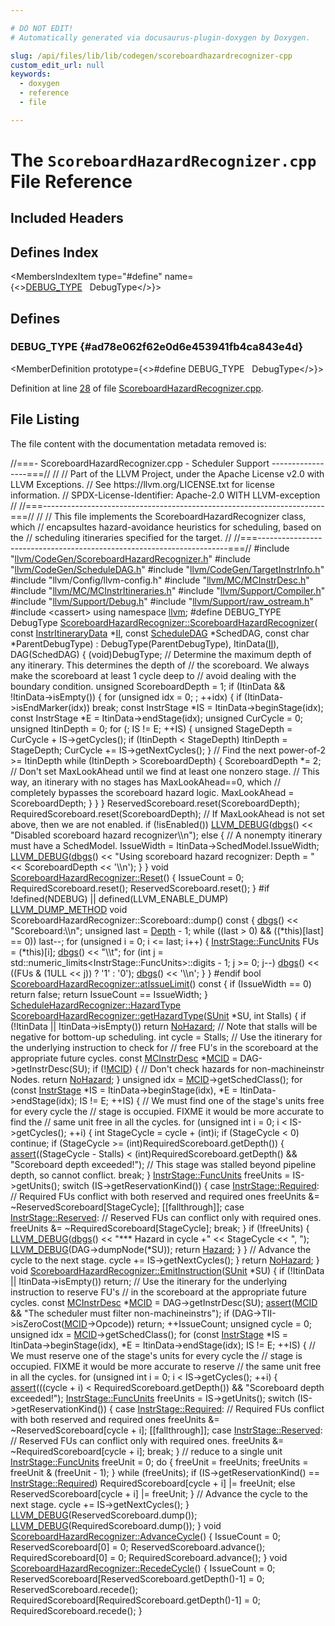 ```yaml
---

# DO NOT EDIT!
# Automatically generated via docusaurus-plugin-doxygen by Doxygen.

slug: /api/files/lib/lib/codegen/scoreboardhazardrecognizer-cpp
custom_edit_url: null
keywords:
  - doxygen
  - reference
  - file

---
```





# The `ScoreboardHazardRecognizer.cpp` File Reference

<DoxygenPage pluginConfig={pluginConfig}>



## Included Headers

<IncludesList>
<IncludesListItem
  filePath="llvm/CodeGen/ScoreboardHazardRecognizer.h"
  permalink="/docs/api/files/include/include/llvm/include/llvm/codegen/scoreboardhazardrecognizer-h"
  isLocal="true" />
<IncludesListItem
  filePath="llvm/CodeGen/ScheduleDAG.h"
  permalink="/docs/api/files/include/include/llvm/include/llvm/codegen/scheduledag-h"
  isLocal="true" />
<IncludesListItem
  filePath="llvm/CodeGen/TargetInstrInfo.h"
  permalink="/docs/api/files/include/include/llvm/include/llvm/codegen/targetinstrinfo-h"
  isLocal="true" />
<IncludesListItem
  filePath="llvm/Config/llvm-config.h"
  permalink=""
  isLocal="true" />
<IncludesListItem
  filePath="llvm/MC/MCInstrDesc.h"
  permalink="/docs/api/files/include/include/llvm/include/llvm/mc/mcinstrdesc-h"
  isLocal="true" />
<IncludesListItem
  filePath="llvm/MC/MCInstrItineraries.h"
  permalink="/docs/api/files/include/include/llvm/include/llvm/mc/mcinstritineraries-h"
  isLocal="true" />
<IncludesListItem
  filePath="llvm/Support/Compiler.h"
  permalink="/docs/api/files/include/include/llvm/include/llvm/support/compiler-h"
  isLocal="true" />
<IncludesListItem
  filePath="llvm/Support/Debug.h"
  permalink="/docs/api/files/include/include/llvm/include/llvm/support/debug-h"
  isLocal="true" />
<IncludesListItem
  filePath="llvm/Support/raw_ostream.h"
  permalink="/docs/api/files/include/include/llvm/include/llvm/support/raw-ostream-h"
  isLocal="true" />
<IncludesListItem
  filePath="cassert"
  permalink=""
  isLocal="false" />
</IncludesList>

## Defines Index

<MembersIndex>

<MembersIndexItem
  type="#define"
  name={<><a href="#ad78e062f62e0d6e453941fb4ca843e4d">DEBUG&#95;TYPE</a>&nbsp;&nbsp;&nbsp;DebugType</>}>
</MembersIndexItem>

</MembersIndex>


<SectionDefinition>

## Defines

### DEBUG&#95;TYPE {#ad78e062f62e0d6e453941fb4ca843e4d}

<MemberDefinition
  prototype={<>#define DEBUG&#95;TYPE&nbsp;&nbsp;&nbsp;DebugType</>}>

Definition at line <a href="#l00028">28</a> of file <a href="/docs/api/files/lib/lib/codegen/scoreboardhazardrecognizer-cpp">ScoreboardHazardRecognizer.cpp</a>.
</MemberDefinition>

</SectionDefinition>

## File Listing

The file content with the documentation metadata removed is:

<ProgramListing>

<Link id="l00001" /><CodeLine lineNumber="1"><span class="doxyHighlightComment">//===- ScoreboardHazardRecognizer.cpp - Scheduler Support -----------------===//</span></CodeLine>
<Link id="l00002" /><CodeLine lineNumber="2"><span class="doxyHighlightComment">//</span></CodeLine>
<Link id="l00003" /><CodeLine lineNumber="3"><span class="doxyHighlightComment">// Part of the LLVM Project, under the Apache License v2.0 with LLVM Exceptions.</span></CodeLine>
<Link id="l00004" /><CodeLine lineNumber="4"><span class="doxyHighlightComment">// See https://llvm.org/LICENSE.txt for license information.</span></CodeLine>
<Link id="l00005" /><CodeLine lineNumber="5"><span class="doxyHighlightComment">// SPDX-License-Identifier: Apache-2.0 WITH LLVM-exception</span></CodeLine>
<Link id="l00006" /><CodeLine lineNumber="6"><span class="doxyHighlightComment">//</span></CodeLine>
<Link id="l00007" /><CodeLine lineNumber="7"><span class="doxyHighlightComment">//===----------------------------------------------------------------------===//</span></CodeLine>
<Link id="l00008" /><CodeLine lineNumber="8"><span class="doxyHighlightComment">//</span></CodeLine>
<Link id="l00009" /><CodeLine lineNumber="9"><span class="doxyHighlightComment">// This file implements the ScoreboardHazardRecognizer class, which</span></CodeLine>
<Link id="l00010" /><CodeLine lineNumber="10"><span class="doxyHighlightComment">// encapsultes hazard-avoidance heuristics for scheduling, based on the</span></CodeLine>
<Link id="l00011" /><CodeLine lineNumber="11"><span class="doxyHighlightComment">// scheduling itineraries specified for the target.</span></CodeLine>
<Link id="l00012" /><CodeLine lineNumber="12"><span class="doxyHighlightComment">//</span></CodeLine>
<Link id="l00013" /><CodeLine lineNumber="13"><span class="doxyHighlightComment">//===----------------------------------------------------------------------===//</span></CodeLine>
<Link id="l00014" /><CodeLine lineNumber="14"></CodeLine>
<Link id="l00015" /><CodeLine lineNumber="15"><span class="doxyHighlightPreprocessor">#include &quot;<a href="/docs/api/files/include/include/llvm/include/llvm/codegen/scoreboardhazardrecognizer-h">llvm/CodeGen/ScoreboardHazardRecognizer.h</a>&quot;</span></CodeLine>
<Link id="l00016" /><CodeLine lineNumber="16"><span class="doxyHighlightPreprocessor">#include &quot;<a href="/docs/api/files/include/include/llvm/include/llvm/codegen/scheduledag-h">llvm/CodeGen/ScheduleDAG.h</a>&quot;</span></CodeLine>
<Link id="l00017" /><CodeLine lineNumber="17"><span class="doxyHighlightPreprocessor">#include &quot;<a href="/docs/api/files/include/include/llvm/include/llvm/codegen/targetinstrinfo-h">llvm/CodeGen/TargetInstrInfo.h</a>&quot;</span></CodeLine>
<Link id="l00018" /><CodeLine lineNumber="18"><span class="doxyHighlightPreprocessor">#include &quot;llvm/Config/llvm-config.h&quot;</span></CodeLine>
<Link id="l00019" /><CodeLine lineNumber="19"><span class="doxyHighlightPreprocessor">#include &quot;<a href="/docs/api/files/include/include/llvm/include/llvm/mc/mcinstrdesc-h">llvm/MC/MCInstrDesc.h</a>&quot;</span></CodeLine>
<Link id="l00020" /><CodeLine lineNumber="20"><span class="doxyHighlightPreprocessor">#include &quot;<a href="/docs/api/files/include/include/llvm/include/llvm/mc/mcinstritineraries-h">llvm/MC/MCInstrItineraries.h</a>&quot;</span></CodeLine>
<Link id="l00021" /><CodeLine lineNumber="21"><span class="doxyHighlightPreprocessor">#include &quot;<a href="/docs/api/files/include/include/llvm/include/llvm/support/compiler-h">llvm/Support/Compiler.h</a>&quot;</span></CodeLine>
<Link id="l00022" /><CodeLine lineNumber="22"><span class="doxyHighlightPreprocessor">#include &quot;<a href="/docs/api/files/include/include/llvm/include/llvm/support/debug-h">llvm/Support/Debug.h</a>&quot;</span></CodeLine>
<Link id="l00023" /><CodeLine lineNumber="23"><span class="doxyHighlightPreprocessor">#include &quot;<a href="/docs/api/files/include/include/llvm/include/llvm/support/raw-ostream-h">llvm/Support/raw&#95;ostream.h</a>&quot;</span></CodeLine>
<Link id="l00024" /><CodeLine lineNumber="24"><span class="doxyHighlightPreprocessor">#include &lt;cassert&gt;</span></CodeLine>
<Link id="l00025" /><CodeLine lineNumber="25"></CodeLine>
<Link id="l00026" /><CodeLine lineNumber="26"><span class="doxyHighlightKeyword">using namespace </span><span class="doxyHighlight"><a href="/docs/api/namespaces/llvm">llvm</a>;</span></CodeLine>
<Link id="l00027" /><CodeLine lineNumber="27"></CodeLine>
<Link id="l00028" /><CodeLine lineNumber="28" lineLink="#ad78e062f62e0d6e453941fb4ca843e4d"><span class="doxyHighlightPreprocessor">#define DEBUG&#95;TYPE DebugType</span></CodeLine>
<Link id="l00029" /><CodeLine lineNumber="29"></CodeLine>
<Link id="l00030" /><CodeLine lineNumber="30" lineLink="/docs/api/classes/llvm/scoreboardhazardrecognizer/#aaed3ade868f57d3ccbdc61cb33b88c8a"><span class="doxyHighlight"><a href="/docs/api/classes/llvm/scoreboardhazardrecognizer/#aaed3ade868f57d3ccbdc61cb33b88c8a">ScoreboardHazardRecognizer::ScoreboardHazardRecognizer</a>(</span></CodeLine>
<Link id="l00031" /><CodeLine lineNumber="31"><span class="doxyHighlight">    </span><span class="doxyHighlightKeyword">const</span><span class="doxyHighlight"> <a href="/docs/api/classes/llvm/instritinerarydata">InstrItineraryData</a> &#42;<a href="/docs/api/files/lib/lib/target/lib/target/nvptx/nvvmintrrange-cpp/#ac5804672fc0850438d63caec770647f8">II</a>, </span><span class="doxyHighlightKeyword">const</span><span class="doxyHighlight"> <a href="/docs/api/classes/llvm/scheduledag">ScheduleDAG</a> &#42;SchedDAG,</span></CodeLine>
<Link id="l00032" /><CodeLine lineNumber="32"><span class="doxyHighlight">    </span><span class="doxyHighlightKeyword">const</span><span class="doxyHighlight"> </span><span class="doxyHighlightKeywordType">char</span><span class="doxyHighlight"> &#42;ParentDebugType)</span></CodeLine>
<Link id="l00033" /><CodeLine lineNumber="33"><span class="doxyHighlight">    : DebugType(ParentDebugType), ItinData(<a href="/docs/api/files/lib/lib/target/lib/target/nvptx/nvvmintrrange-cpp/#ac5804672fc0850438d63caec770647f8">II</a>), DAG(SchedDAG) &#123;</span></CodeLine>
<Link id="l00034" /><CodeLine lineNumber="34"><span class="doxyHighlight">  (void)DebugType;</span></CodeLine>
<Link id="l00035" /><CodeLine lineNumber="35"><span class="doxyHighlight">  </span><span class="doxyHighlightComment">// Determine the maximum depth of any itinerary. This determines the depth of</span></CodeLine>
<Link id="l00036" /><CodeLine lineNumber="36"><span class="doxyHighlight">  </span><span class="doxyHighlightComment">// the scoreboard. We always make the scoreboard at least 1 cycle deep to</span></CodeLine>
<Link id="l00037" /><CodeLine lineNumber="37"><span class="doxyHighlight">  </span><span class="doxyHighlightComment">// avoid dealing with the boundary condition.</span></CodeLine>
<Link id="l00038" /><CodeLine lineNumber="38"><span class="doxyHighlight">  </span><span class="doxyHighlightKeywordType">unsigned</span><span class="doxyHighlight"> ScoreboardDepth = 1;</span></CodeLine>
<Link id="l00039" /><CodeLine lineNumber="39"><span class="doxyHighlight">  </span><span class="doxyHighlightKeywordFlow">if</span><span class="doxyHighlight"> (ItinData &amp;&amp; !ItinData-&gt;isEmpty()) &#123;</span></CodeLine>
<Link id="l00040" /><CodeLine lineNumber="40"><span class="doxyHighlight">    for (unsigned idx = 0; ; ++idx) &#123;</span></CodeLine>
<Link id="l00041" /><CodeLine lineNumber="41"><span class="doxyHighlight">      if (ItinData-&gt;isEndMarker(idx))</span></CodeLine>
<Link id="l00042" /><CodeLine lineNumber="42"><span class="doxyHighlight">        break;</span></CodeLine>
<Link id="l00043" /><CodeLine lineNumber="43"></CodeLine>
<Link id="l00044" /><CodeLine lineNumber="44"><span class="doxyHighlight">      const InstrStage &#42;IS = ItinData-&gt;beginStage(idx);</span></CodeLine>
<Link id="l00045" /><CodeLine lineNumber="45"><span class="doxyHighlight">      const InstrStage &#42;E = ItinData-&gt;endStage(idx);</span></CodeLine>
<Link id="l00046" /><CodeLine lineNumber="46"><span class="doxyHighlight">      unsigned CurCycle = 0;</span></CodeLine>
<Link id="l00047" /><CodeLine lineNumber="47"><span class="doxyHighlight">      unsigned ItinDepth = 0;</span></CodeLine>
<Link id="l00048" /><CodeLine lineNumber="48"><span class="doxyHighlight">      for (; IS != E; ++IS) &#123;</span></CodeLine>
<Link id="l00049" /><CodeLine lineNumber="49"><span class="doxyHighlight">        unsigned StageDepth = CurCycle + IS-&gt;getCycles();</span></CodeLine>
<Link id="l00050" /><CodeLine lineNumber="50"><span class="doxyHighlight">        if (ItinDepth &lt; StageDepth) ItinDepth = StageDepth;</span></CodeLine>
<Link id="l00051" /><CodeLine lineNumber="51"><span class="doxyHighlight">        CurCycle += IS-&gt;getNextCycles();</span></CodeLine>
<Link id="l00052" /><CodeLine lineNumber="52"><span class="doxyHighlight">      &#125;</span></CodeLine>
<Link id="l00053" /><CodeLine lineNumber="53"></CodeLine>
<Link id="l00054" /><CodeLine lineNumber="54"><span class="doxyHighlight">      </span><span class="doxyHighlightComment">// Find the next power-of-2 &gt;= ItinDepth</span></CodeLine>
<Link id="l00055" /><CodeLine lineNumber="55"><span class="doxyHighlight">      while (ItinDepth &gt; ScoreboardDepth) &#123;</span></CodeLine>
<Link id="l00056" /><CodeLine lineNumber="56"><span class="doxyHighlight">        ScoreboardDepth &#42;= 2;</span></CodeLine>
<Link id="l00057" /><CodeLine lineNumber="57"><span class="doxyHighlight">        </span><span class="doxyHighlightComment">// Don&#39;t set MaxLookAhead until we find at least one nonzero stage.</span></CodeLine>
<Link id="l00058" /><CodeLine lineNumber="58"><span class="doxyHighlight">        </span><span class="doxyHighlightComment">// This way, an itinerary with no stages has MaxLookAhead==0, which</span></CodeLine>
<Link id="l00059" /><CodeLine lineNumber="59"><span class="doxyHighlight">        </span><span class="doxyHighlightComment">// completely bypasses the scoreboard hazard logic.</span></CodeLine>
<Link id="l00060" /><CodeLine lineNumber="60"><span class="doxyHighlight">        MaxLookAhead = ScoreboardDepth;</span></CodeLine>
<Link id="l00061" /><CodeLine lineNumber="61"><span class="doxyHighlight">      &#125;</span></CodeLine>
<Link id="l00062" /><CodeLine lineNumber="62"><span class="doxyHighlight">    &#125;</span></CodeLine>
<Link id="l00063" /><CodeLine lineNumber="63"><span class="doxyHighlight">  &#125;</span></CodeLine>
<Link id="l00064" /><CodeLine lineNumber="64"></CodeLine>
<Link id="l00065" /><CodeLine lineNumber="65"><span class="doxyHighlight">  ReservedScoreboard.reset(ScoreboardDepth);</span></CodeLine>
<Link id="l00066" /><CodeLine lineNumber="66"><span class="doxyHighlight">  RequiredScoreboard.reset(ScoreboardDepth);</span></CodeLine>
<Link id="l00067" /><CodeLine lineNumber="67"></CodeLine>
<Link id="l00068" /><CodeLine lineNumber="68"><span class="doxyHighlight">  </span><span class="doxyHighlightComment">// If MaxLookAhead is not set above, then we are not enabled.</span></CodeLine>
<Link id="l00069" /><CodeLine lineNumber="69"><span class="doxyHighlight">  </span><span class="doxyHighlightKeywordFlow">if</span><span class="doxyHighlight"> (!isEnabled())</span></CodeLine>
<Link id="l00070" /><CodeLine lineNumber="70"><span class="doxyHighlight">    <a href="/docs/api/files/include/include/llvm/include/llvm/support/debug-h/#a196897517069dda1bdb549e24468f7d7">LLVM&#95;DEBUG</a>(<a href="/docs/api/namespaces/llvm/#a7c46c742c31be54870e2038048e6b391">dbgs</a>() &lt;&lt; </span><span class="doxyHighlightStringLiteral">&quot;Disabled scoreboard hazard recognizer\\n&quot;</span><span class="doxyHighlight">);</span></CodeLine>
<Link id="l00071" /><CodeLine lineNumber="71"><span class="doxyHighlight">  </span><span class="doxyHighlightKeywordFlow">else</span><span class="doxyHighlight"> &#123;</span></CodeLine>
<Link id="l00072" /><CodeLine lineNumber="72"><span class="doxyHighlight">    </span><span class="doxyHighlightComment">// A nonempty itinerary must have a SchedModel.</span></CodeLine>
<Link id="l00073" /><CodeLine lineNumber="73"><span class="doxyHighlight">    IssueWidth = ItinData-&gt;SchedModel.IssueWidth;</span></CodeLine>
<Link id="l00074" /><CodeLine lineNumber="74"><span class="doxyHighlight">    <a href="/docs/api/files/include/include/llvm/include/llvm/support/debug-h/#a196897517069dda1bdb549e24468f7d7">LLVM&#95;DEBUG</a>(<a href="/docs/api/namespaces/llvm/#a7c46c742c31be54870e2038048e6b391">dbgs</a>() &lt;&lt; </span><span class="doxyHighlightStringLiteral">&quot;Using scoreboard hazard recognizer: Depth = &quot;</span></CodeLine>
<Link id="l00075" /><CodeLine lineNumber="75"><span class="doxyHighlight">                      &lt;&lt; ScoreboardDepth &lt;&lt; </span><span class="doxyHighlightCharLiteral">&#39;\\n&#39;</span><span class="doxyHighlight">);</span></CodeLine>
<Link id="l00076" /><CodeLine lineNumber="76"><span class="doxyHighlight">  &#125;</span></CodeLine>
<Link id="l00077" /><CodeLine lineNumber="77"><span class="doxyHighlight">&#125;</span></CodeLine>
<Link id="l00078" /><CodeLine lineNumber="78"></CodeLine>
<Link id="l00079" /><CodeLine lineNumber="79" lineLink="/docs/api/classes/llvm/scoreboardhazardrecognizer/#a059770a7aafc9643d09c5d9e836b1137"><span class="doxyHighlightKeywordType">void</span><span class="doxyHighlight"> <a href="/docs/api/classes/llvm/scoreboardhazardrecognizer/#a059770a7aafc9643d09c5d9e836b1137">ScoreboardHazardRecognizer::Reset</a>() &#123;</span></CodeLine>
<Link id="l00080" /><CodeLine lineNumber="80"><span class="doxyHighlight">  IssueCount = 0;</span></CodeLine>
<Link id="l00081" /><CodeLine lineNumber="81"><span class="doxyHighlight">  RequiredScoreboard.reset();</span></CodeLine>
<Link id="l00082" /><CodeLine lineNumber="82"><span class="doxyHighlight">  ReservedScoreboard.reset();</span></CodeLine>
<Link id="l00083" /><CodeLine lineNumber="83"><span class="doxyHighlight">&#125;</span></CodeLine>
<Link id="l00084" /><CodeLine lineNumber="84"></CodeLine>
<Link id="l00085" /><CodeLine lineNumber="85"><span class="doxyHighlightPreprocessor">#if !defined(NDEBUG) || defined(LLVM&#95;ENABLE&#95;DUMP)</span></CodeLine>
<Link id="l00086" /><CodeLine lineNumber="86"><span class="doxyHighlight"><a href="/docs/api/files/include/include/llvm/include/llvm/support/compiler-h/#aa863693eef567397d9c292da5bf22d34">LLVM&#95;DUMP&#95;METHOD</a> </span><span class="doxyHighlightKeywordType">void</span><span class="doxyHighlight"> ScoreboardHazardRecognizer::Scoreboard::dump()</span><span class="doxyHighlightKeyword"> const </span><span class="doxyHighlight">&#123;</span></CodeLine>
<Link id="l00087" /><CodeLine lineNumber="87"><span class="doxyHighlight">  <a href="/docs/api/namespaces/llvm/#a7c46c742c31be54870e2038048e6b391">dbgs</a>() &lt;&lt; </span><span class="doxyHighlightStringLiteral">&quot;Scoreboard:\\n&quot;</span><span class="doxyHighlight">;</span></CodeLine>
<Link id="l00088" /><CodeLine lineNumber="88"></CodeLine>
<Link id="l00089" /><CodeLine lineNumber="89"><span class="doxyHighlight">  </span><span class="doxyHighlightKeywordType">unsigned</span><span class="doxyHighlight"> last = <a href="/docs/api/namespaces/llvm/#a1eb5609345b906d024fbf9e4bc1adc06afe578efb7ca235af77fb0eef7edcf639">Depth</a> - 1;</span></CodeLine>
<Link id="l00090" /><CodeLine lineNumber="90"><span class="doxyHighlight">  </span><span class="doxyHighlightKeywordFlow">while</span><span class="doxyHighlight"> ((last &gt; 0) &amp;&amp; ((&#42;</span><span class="doxyHighlightKeyword">this</span><span class="doxyHighlight">)&#91;last&#93; == 0))</span></CodeLine>
<Link id="l00091" /><CodeLine lineNumber="91"><span class="doxyHighlight">    last--;</span></CodeLine>
<Link id="l00092" /><CodeLine lineNumber="92"></CodeLine>
<Link id="l00093" /><CodeLine lineNumber="93"><span class="doxyHighlight">  </span><span class="doxyHighlightKeywordFlow">for</span><span class="doxyHighlight"> (</span><span class="doxyHighlightKeywordType">unsigned</span><span class="doxyHighlight"> i = 0; i &lt;= last; i++) &#123;</span></CodeLine>
<Link id="l00094" /><CodeLine lineNumber="94"><span class="doxyHighlight">    <a href="/docs/api/structs/llvm/instrstage/#a28207c85d95c7a0d901b2d8dbc37b6e3">InstrStage::FuncUnits</a> FUs = (&#42;this)&#91;i&#93;;</span></CodeLine>
<Link id="l00095" /><CodeLine lineNumber="95"><span class="doxyHighlight">    <a href="/docs/api/namespaces/llvm/#a7c46c742c31be54870e2038048e6b391">dbgs</a>() &lt;&lt; </span><span class="doxyHighlightStringLiteral">&quot;\\t&quot;</span><span class="doxyHighlight">;</span></CodeLine>
<Link id="l00096" /><CodeLine lineNumber="96"><span class="doxyHighlight">    </span><span class="doxyHighlightKeywordFlow">for</span><span class="doxyHighlight"> (</span><span class="doxyHighlightKeywordType">int</span><span class="doxyHighlight"> j = std::numeric&#95;limits&lt;InstrStage::FuncUnits&gt;::digits - 1;</span></CodeLine>
<Link id="l00097" /><CodeLine lineNumber="97"><span class="doxyHighlight">         j &gt;= 0; j--)</span></CodeLine>
<Link id="l00098" /><CodeLine lineNumber="98"><span class="doxyHighlight">      <a href="/docs/api/namespaces/llvm/#a7c46c742c31be54870e2038048e6b391">dbgs</a>() &lt;&lt; ((FUs &amp; (1ULL &lt;&lt; j)) ? </span><span class="doxyHighlightCharLiteral">&#39;1&#39;</span><span class="doxyHighlight"> : </span><span class="doxyHighlightCharLiteral">&#39;0&#39;</span><span class="doxyHighlight">);</span></CodeLine>
<Link id="l00099" /><CodeLine lineNumber="99"><span class="doxyHighlight">    <a href="/docs/api/namespaces/llvm/#a7c46c742c31be54870e2038048e6b391">dbgs</a>() &lt;&lt; </span><span class="doxyHighlightCharLiteral">&#39;\\n&#39;</span><span class="doxyHighlight">;</span></CodeLine>
<Link id="l00100" /><CodeLine lineNumber="100"><span class="doxyHighlight">  &#125;</span></CodeLine>
<Link id="l00101" /><CodeLine lineNumber="101"><span class="doxyHighlight">&#125;</span></CodeLine>
<Link id="l00102" /><CodeLine lineNumber="102"><span class="doxyHighlightPreprocessor">#endif</span></CodeLine>
<Link id="l00103" /><CodeLine lineNumber="103"></CodeLine>
<Link id="l00104" /><CodeLine lineNumber="104" lineLink="/docs/api/classes/llvm/scoreboardhazardrecognizer/#abf123a1135fb5aaf6505c367fc1d5fe9"><span class="doxyHighlightKeywordType">bool</span><span class="doxyHighlight"> <a href="/docs/api/classes/llvm/scoreboardhazardrecognizer/#abf123a1135fb5aaf6505c367fc1d5fe9">ScoreboardHazardRecognizer::atIssueLimit</a>()</span><span class="doxyHighlightKeyword"> const </span><span class="doxyHighlight">&#123;</span></CodeLine>
<Link id="l00105" /><CodeLine lineNumber="105"><span class="doxyHighlight">  </span><span class="doxyHighlightKeywordFlow">if</span><span class="doxyHighlight"> (IssueWidth == 0)</span></CodeLine>
<Link id="l00106" /><CodeLine lineNumber="106"><span class="doxyHighlight">    </span><span class="doxyHighlightKeywordFlow">return</span><span class="doxyHighlight"> </span><span class="doxyHighlightKeyword">false</span><span class="doxyHighlight">;</span></CodeLine>
<Link id="l00107" /><CodeLine lineNumber="107"></CodeLine>
<Link id="l00108" /><CodeLine lineNumber="108"><span class="doxyHighlight">  </span><span class="doxyHighlightKeywordFlow">return</span><span class="doxyHighlight"> IssueCount == IssueWidth;</span></CodeLine>
<Link id="l00109" /><CodeLine lineNumber="109"><span class="doxyHighlight">&#125;</span></CodeLine>
<Link id="l00110" /><CodeLine lineNumber="110"></CodeLine>
<Link id="l00111" /><CodeLine lineNumber="111"><span class="doxyHighlight"><a href="/docs/api/classes/llvm/schedulehazardrecognizer/#a9bec0e329b12bbc503d08db497d43267">ScheduleHazardRecognizer::HazardType</a></span></CodeLine>
<Link id="l00112" /><CodeLine lineNumber="112" lineLink="/docs/api/classes/llvm/scoreboardhazardrecognizer/#a8bf3deda3f11f3e49a4e3d735450c69e"><span class="doxyHighlight"><a href="/docs/api/classes/llvm/scoreboardhazardrecognizer/#a8bf3deda3f11f3e49a4e3d735450c69e">ScoreboardHazardRecognizer::getHazardType</a>(<a href="/docs/api/classes/llvm/sunit">SUnit</a> &#42;SU, </span><span class="doxyHighlightKeywordType">int</span><span class="doxyHighlight"> Stalls) &#123;</span></CodeLine>
<Link id="l00113" /><CodeLine lineNumber="113"><span class="doxyHighlight">  </span><span class="doxyHighlightKeywordFlow">if</span><span class="doxyHighlight"> (!ItinData || ItinData-&gt;isEmpty())</span></CodeLine>
<Link id="l00114" /><CodeLine lineNumber="114"><span class="doxyHighlight">    </span><span class="doxyHighlightKeywordFlow">return</span><span class="doxyHighlight"> <a href="/docs/api/classes/llvm/schedulehazardrecognizer/#a9bec0e329b12bbc503d08db497d43267a4e42ac50bfd060349e49904842121cf1">NoHazard</a>;</span></CodeLine>
<Link id="l00115" /><CodeLine lineNumber="115"></CodeLine>
<Link id="l00116" /><CodeLine lineNumber="116"><span class="doxyHighlight">  </span><span class="doxyHighlightComment">// Note that stalls will be negative for bottom-up scheduling.</span></CodeLine>
<Link id="l00117" /><CodeLine lineNumber="117"><span class="doxyHighlight">  </span><span class="doxyHighlightKeywordType">int</span><span class="doxyHighlight"> cycle = Stalls;</span></CodeLine>
<Link id="l00118" /><CodeLine lineNumber="118"></CodeLine>
<Link id="l00119" /><CodeLine lineNumber="119"><span class="doxyHighlight">  </span><span class="doxyHighlightComment">// Use the itinerary for the underlying instruction to check for</span></CodeLine>
<Link id="l00120" /><CodeLine lineNumber="120"><span class="doxyHighlight">  </span><span class="doxyHighlightComment">// free FU&#39;s in the scoreboard at the appropriate future cycles.</span></CodeLine>
<Link id="l00121" /><CodeLine lineNumber="121"></CodeLine>
<Link id="l00122" /><CodeLine lineNumber="122"><span class="doxyHighlight">  </span><span class="doxyHighlightKeyword">const</span><span class="doxyHighlight"> <a href="/docs/api/classes/llvm/mcinstrdesc">MCInstrDesc</a> &#42;<a href="/docs/api/namespaces/llvm/mcid">MCID</a> = DAG-&gt;getInstrDesc(SU);</span></CodeLine>
<Link id="l00123" /><CodeLine lineNumber="123"><span class="doxyHighlight">  </span><span class="doxyHighlightKeywordFlow">if</span><span class="doxyHighlight"> (!<a href="/docs/api/namespaces/llvm/mcid">MCID</a>) &#123;</span></CodeLine>
<Link id="l00124" /><CodeLine lineNumber="124"><span class="doxyHighlight">    </span><span class="doxyHighlightComment">// Don&#39;t check hazards for non-machineinstr Nodes.</span></CodeLine>
<Link id="l00125" /><CodeLine lineNumber="125"><span class="doxyHighlight">    </span><span class="doxyHighlightKeywordFlow">return</span><span class="doxyHighlight"> <a href="/docs/api/classes/llvm/schedulehazardrecognizer/#a9bec0e329b12bbc503d08db497d43267a4e42ac50bfd060349e49904842121cf1">NoHazard</a>;</span></CodeLine>
<Link id="l00126" /><CodeLine lineNumber="126"><span class="doxyHighlight">  &#125;</span></CodeLine>
<Link id="l00127" /><CodeLine lineNumber="127"><span class="doxyHighlight">  </span><span class="doxyHighlightKeywordType">unsigned</span><span class="doxyHighlight"> idx = <a href="/docs/api/namespaces/llvm/mcid">MCID</a>-&gt;getSchedClass();</span></CodeLine>
<Link id="l00128" /><CodeLine lineNumber="128"><span class="doxyHighlight">  </span><span class="doxyHighlightKeywordFlow">for</span><span class="doxyHighlight"> (</span><span class="doxyHighlightKeyword">const</span><span class="doxyHighlight"> <a href="/docs/api/structs/llvm/instrstage">InstrStage</a> &#42;IS = ItinData-&gt;beginStage(idx),</span></CodeLine>
<Link id="l00129" /><CodeLine lineNumber="129"><span class="doxyHighlight">         &#42;E = ItinData-&gt;endStage(idx); IS != E; ++IS) &#123;</span></CodeLine>
<Link id="l00130" /><CodeLine lineNumber="130"><span class="doxyHighlight">    </span><span class="doxyHighlightComment">// We must find one of the stage&#39;s units free for every cycle the</span></CodeLine>
<Link id="l00131" /><CodeLine lineNumber="131"><span class="doxyHighlight">    </span><span class="doxyHighlightComment">// stage is occupied. FIXME it would be more accurate to find the</span></CodeLine>
<Link id="l00132" /><CodeLine lineNumber="132"><span class="doxyHighlight">    </span><span class="doxyHighlightComment">// same unit free in all the cycles.</span></CodeLine>
<Link id="l00133" /><CodeLine lineNumber="133"><span class="doxyHighlight">    </span><span class="doxyHighlightKeywordFlow">for</span><span class="doxyHighlight"> (</span><span class="doxyHighlightKeywordType">unsigned</span><span class="doxyHighlight"> </span><span class="doxyHighlightKeywordType">int</span><span class="doxyHighlight"> i = 0; i &lt; IS-&gt;getCycles(); ++i) &#123;</span></CodeLine>
<Link id="l00134" /><CodeLine lineNumber="134"><span class="doxyHighlight">      </span><span class="doxyHighlightKeywordType">int</span><span class="doxyHighlight"> StageCycle = cycle + (int)i;</span></CodeLine>
<Link id="l00135" /><CodeLine lineNumber="135"><span class="doxyHighlight">      </span><span class="doxyHighlightKeywordFlow">if</span><span class="doxyHighlight"> (StageCycle &lt; 0)</span></CodeLine>
<Link id="l00136" /><CodeLine lineNumber="136"><span class="doxyHighlight">        </span><span class="doxyHighlightKeywordFlow">continue</span><span class="doxyHighlight">;</span></CodeLine>
<Link id="l00137" /><CodeLine lineNumber="137"></CodeLine>
<Link id="l00138" /><CodeLine lineNumber="138"><span class="doxyHighlight">      </span><span class="doxyHighlightKeywordFlow">if</span><span class="doxyHighlight"> (StageCycle &gt;= (</span><span class="doxyHighlightKeywordType">int</span><span class="doxyHighlight">)RequiredScoreboard.getDepth()) &#123;</span></CodeLine>
<Link id="l00139" /><CodeLine lineNumber="139"><span class="doxyHighlight">        <a href="/docs/api/files/lib/lib/target/lib/target/amdgpu/silowercontrolflow-cpp/#a4868c5d81c5ccc98c47aeab6244346a0">assert</a>((StageCycle - Stalls) &lt; (</span><span class="doxyHighlightKeywordType">int</span><span class="doxyHighlight">)RequiredScoreboard.getDepth() &amp;&amp;</span></CodeLine>
<Link id="l00140" /><CodeLine lineNumber="140"><span class="doxyHighlight">               </span><span class="doxyHighlightStringLiteral">&quot;Scoreboard depth exceeded!&quot;</span><span class="doxyHighlight">);</span></CodeLine>
<Link id="l00141" /><CodeLine lineNumber="141"><span class="doxyHighlight">        </span><span class="doxyHighlightComment">// This stage was stalled beyond pipeline depth, so cannot conflict.</span></CodeLine>
<Link id="l00142" /><CodeLine lineNumber="142"><span class="doxyHighlight">        </span><span class="doxyHighlightKeywordFlow">break</span><span class="doxyHighlight">;</span></CodeLine>
<Link id="l00143" /><CodeLine lineNumber="143"><span class="doxyHighlight">      &#125;</span></CodeLine>
<Link id="l00144" /><CodeLine lineNumber="144"></CodeLine>
<Link id="l00145" /><CodeLine lineNumber="145"><span class="doxyHighlight">      <a href="/docs/api/structs/llvm/instrstage/#a28207c85d95c7a0d901b2d8dbc37b6e3">InstrStage::FuncUnits</a> freeUnits = IS-&gt;getUnits();</span></CodeLine>
<Link id="l00146" /><CodeLine lineNumber="146"><span class="doxyHighlight">      </span><span class="doxyHighlightKeywordFlow">switch</span><span class="doxyHighlight"> (IS-&gt;getReservationKind()) &#123;</span></CodeLine>
<Link id="l00147" /><CodeLine lineNumber="147"><span class="doxyHighlight">      </span><span class="doxyHighlightKeywordFlow">case</span><span class="doxyHighlight"> <a href="/docs/api/structs/llvm/instrstage/#a0c36089f8d92b1bcb9c0a582d42aa106a7774578153e4ca5a7299d1f42395ae6e">InstrStage::Required</a>:</span></CodeLine>
<Link id="l00148" /><CodeLine lineNumber="148"><span class="doxyHighlight">        </span><span class="doxyHighlightComment">// Required FUs conflict with both reserved and required ones</span></CodeLine>
<Link id="l00149" /><CodeLine lineNumber="149"><span class="doxyHighlight">        freeUnits &amp;= ~ReservedScoreboard&#91;StageCycle&#93;;</span></CodeLine>
<Link id="l00150" /><CodeLine lineNumber="150"><span class="doxyHighlight">        &#91;&#91;fallthrough&#93;&#93;;</span></CodeLine>
<Link id="l00151" /><CodeLine lineNumber="151"><span class="doxyHighlight">      </span><span class="doxyHighlightKeywordFlow">case</span><span class="doxyHighlight"> <a href="/docs/api/structs/llvm/instrstage/#a0c36089f8d92b1bcb9c0a582d42aa106adb675fc15885dfb7a1666cc046ac7ba5">InstrStage::Reserved</a>:</span></CodeLine>
<Link id="l00152" /><CodeLine lineNumber="152"><span class="doxyHighlight">        </span><span class="doxyHighlightComment">// Reserved FUs can conflict only with required ones.</span></CodeLine>
<Link id="l00153" /><CodeLine lineNumber="153"><span class="doxyHighlight">        freeUnits &amp;= ~RequiredScoreboard&#91;StageCycle&#93;;</span></CodeLine>
<Link id="l00154" /><CodeLine lineNumber="154"><span class="doxyHighlight">        </span><span class="doxyHighlightKeywordFlow">break</span><span class="doxyHighlight">;</span></CodeLine>
<Link id="l00155" /><CodeLine lineNumber="155"><span class="doxyHighlight">      &#125;</span></CodeLine>
<Link id="l00156" /><CodeLine lineNumber="156"></CodeLine>
<Link id="l00157" /><CodeLine lineNumber="157"><span class="doxyHighlight">      </span><span class="doxyHighlightKeywordFlow">if</span><span class="doxyHighlight"> (!freeUnits) &#123;</span></CodeLine>
<Link id="l00158" /><CodeLine lineNumber="158"><span class="doxyHighlight">        <a href="/docs/api/files/include/include/llvm/include/llvm/support/debug-h/#a196897517069dda1bdb549e24468f7d7">LLVM&#95;DEBUG</a>(<a href="/docs/api/namespaces/llvm/#a7c46c742c31be54870e2038048e6b391">dbgs</a>() &lt;&lt; </span><span class="doxyHighlightStringLiteral">&quot;&#42;&#42;&#42; Hazard in cycle +&quot;</span><span class="doxyHighlight"> &lt;&lt; StageCycle &lt;&lt; </span><span class="doxyHighlightStringLiteral">&quot;, &quot;</span><span class="doxyHighlight">);</span></CodeLine>
<Link id="l00159" /><CodeLine lineNumber="159"><span class="doxyHighlight">        <a href="/docs/api/files/include/include/llvm/include/llvm/support/debug-h/#a196897517069dda1bdb549e24468f7d7">LLVM&#95;DEBUG</a>(DAG-&gt;dumpNode(&#42;SU));</span></CodeLine>
<Link id="l00160" /><CodeLine lineNumber="160"><span class="doxyHighlight">        </span><span class="doxyHighlightKeywordFlow">return</span><span class="doxyHighlight"> <a href="/docs/api/classes/llvm/schedulehazardrecognizer/#a9bec0e329b12bbc503d08db497d43267aad25e3975650edcc9c6fb2917a61dd37">Hazard</a>;</span></CodeLine>
<Link id="l00161" /><CodeLine lineNumber="161"><span class="doxyHighlight">      &#125;</span></CodeLine>
<Link id="l00162" /><CodeLine lineNumber="162"><span class="doxyHighlight">    &#125;</span></CodeLine>
<Link id="l00163" /><CodeLine lineNumber="163"></CodeLine>
<Link id="l00164" /><CodeLine lineNumber="164"><span class="doxyHighlight">    </span><span class="doxyHighlightComment">// Advance the cycle to the next stage.</span></CodeLine>
<Link id="l00165" /><CodeLine lineNumber="165"><span class="doxyHighlight">    cycle += IS-&gt;getNextCycles();</span></CodeLine>
<Link id="l00166" /><CodeLine lineNumber="166"><span class="doxyHighlight">  &#125;</span></CodeLine>
<Link id="l00167" /><CodeLine lineNumber="167"></CodeLine>
<Link id="l00168" /><CodeLine lineNumber="168"><span class="doxyHighlight">  </span><span class="doxyHighlightKeywordFlow">return</span><span class="doxyHighlight"> <a href="/docs/api/classes/llvm/schedulehazardrecognizer/#a9bec0e329b12bbc503d08db497d43267a4e42ac50bfd060349e49904842121cf1">NoHazard</a>;</span></CodeLine>
<Link id="l00169" /><CodeLine lineNumber="169"><span class="doxyHighlight">&#125;</span></CodeLine>
<Link id="l00170" /><CodeLine lineNumber="170"></CodeLine>
<Link id="l00171" /><CodeLine lineNumber="171" lineLink="/docs/api/classes/llvm/scoreboardhazardrecognizer/#a2c7714e5d1be43bce0fdcf57217e4414"><span class="doxyHighlightKeywordType">void</span><span class="doxyHighlight"> <a href="/docs/api/classes/llvm/scoreboardhazardrecognizer/#a2c7714e5d1be43bce0fdcf57217e4414">ScoreboardHazardRecognizer::EmitInstruction</a>(<a href="/docs/api/classes/llvm/sunit">SUnit</a> &#42;SU) &#123;</span></CodeLine>
<Link id="l00172" /><CodeLine lineNumber="172"><span class="doxyHighlight">  </span><span class="doxyHighlightKeywordFlow">if</span><span class="doxyHighlight"> (!ItinData || ItinData-&gt;isEmpty())</span></CodeLine>
<Link id="l00173" /><CodeLine lineNumber="173"><span class="doxyHighlight">    </span><span class="doxyHighlightKeywordFlow">return</span><span class="doxyHighlight">;</span></CodeLine>
<Link id="l00174" /><CodeLine lineNumber="174"></CodeLine>
<Link id="l00175" /><CodeLine lineNumber="175"><span class="doxyHighlight">  </span><span class="doxyHighlightComment">// Use the itinerary for the underlying instruction to reserve FU&#39;s</span></CodeLine>
<Link id="l00176" /><CodeLine lineNumber="176"><span class="doxyHighlight">  </span><span class="doxyHighlightComment">// in the scoreboard at the appropriate future cycles.</span></CodeLine>
<Link id="l00177" /><CodeLine lineNumber="177"><span class="doxyHighlight">  </span><span class="doxyHighlightKeyword">const</span><span class="doxyHighlight"> <a href="/docs/api/classes/llvm/mcinstrdesc">MCInstrDesc</a> &#42;<a href="/docs/api/namespaces/llvm/mcid">MCID</a> = DAG-&gt;getInstrDesc(SU);</span></CodeLine>
<Link id="l00178" /><CodeLine lineNumber="178"><span class="doxyHighlight">  <a href="/docs/api/files/lib/lib/target/lib/target/amdgpu/silowercontrolflow-cpp/#a4868c5d81c5ccc98c47aeab6244346a0">assert</a>(<a href="/docs/api/namespaces/llvm/mcid">MCID</a> &amp;&amp; </span><span class="doxyHighlightStringLiteral">&quot;The scheduler must filter non-machineinstrs&quot;</span><span class="doxyHighlight">);</span></CodeLine>
<Link id="l00179" /><CodeLine lineNumber="179"><span class="doxyHighlight">  </span><span class="doxyHighlightKeywordFlow">if</span><span class="doxyHighlight"> (DAG-&gt;TII-&gt;isZeroCost(<a href="/docs/api/namespaces/llvm/mcid">MCID</a>-&gt;Opcode))</span></CodeLine>
<Link id="l00180" /><CodeLine lineNumber="180"><span class="doxyHighlight">    </span><span class="doxyHighlightKeywordFlow">return</span><span class="doxyHighlight">;</span></CodeLine>
<Link id="l00181" /><CodeLine lineNumber="181"></CodeLine>
<Link id="l00182" /><CodeLine lineNumber="182"><span class="doxyHighlight">  ++IssueCount;</span></CodeLine>
<Link id="l00183" /><CodeLine lineNumber="183"></CodeLine>
<Link id="l00184" /><CodeLine lineNumber="184"><span class="doxyHighlight">  </span><span class="doxyHighlightKeywordType">unsigned</span><span class="doxyHighlight"> cycle = 0;</span></CodeLine>
<Link id="l00185" /><CodeLine lineNumber="185"></CodeLine>
<Link id="l00186" /><CodeLine lineNumber="186"><span class="doxyHighlight">  </span><span class="doxyHighlightKeywordType">unsigned</span><span class="doxyHighlight"> idx = <a href="/docs/api/namespaces/llvm/mcid">MCID</a>-&gt;getSchedClass();</span></CodeLine>
<Link id="l00187" /><CodeLine lineNumber="187"><span class="doxyHighlight">  </span><span class="doxyHighlightKeywordFlow">for</span><span class="doxyHighlight"> (</span><span class="doxyHighlightKeyword">const</span><span class="doxyHighlight"> <a href="/docs/api/structs/llvm/instrstage">InstrStage</a> &#42;IS = ItinData-&gt;beginStage(idx),</span></CodeLine>
<Link id="l00188" /><CodeLine lineNumber="188"><span class="doxyHighlight">         &#42;E = ItinData-&gt;endStage(idx); IS != E; ++IS) &#123;</span></CodeLine>
<Link id="l00189" /><CodeLine lineNumber="189"><span class="doxyHighlight">    </span><span class="doxyHighlightComment">// We must reserve one of the stage&#39;s units for every cycle the</span></CodeLine>
<Link id="l00190" /><CodeLine lineNumber="190"><span class="doxyHighlight">    </span><span class="doxyHighlightComment">// stage is occupied. FIXME it would be more accurate to reserve</span></CodeLine>
<Link id="l00191" /><CodeLine lineNumber="191"><span class="doxyHighlight">    </span><span class="doxyHighlightComment">// the same unit free in all the cycles.</span></CodeLine>
<Link id="l00192" /><CodeLine lineNumber="192"><span class="doxyHighlight">    </span><span class="doxyHighlightKeywordFlow">for</span><span class="doxyHighlight"> (</span><span class="doxyHighlightKeywordType">unsigned</span><span class="doxyHighlight"> </span><span class="doxyHighlightKeywordType">int</span><span class="doxyHighlight"> i = 0; i &lt; IS-&gt;getCycles(); ++i) &#123;</span></CodeLine>
<Link id="l00193" /><CodeLine lineNumber="193"><span class="doxyHighlight">      <a href="/docs/api/files/lib/lib/target/lib/target/amdgpu/silowercontrolflow-cpp/#a4868c5d81c5ccc98c47aeab6244346a0">assert</a>(((cycle + i) &lt; RequiredScoreboard.getDepth()) &amp;&amp;</span></CodeLine>
<Link id="l00194" /><CodeLine lineNumber="194"><span class="doxyHighlight">             </span><span class="doxyHighlightStringLiteral">&quot;Scoreboard depth exceeded!&quot;</span><span class="doxyHighlight">);</span></CodeLine>
<Link id="l00195" /><CodeLine lineNumber="195"></CodeLine>
<Link id="l00196" /><CodeLine lineNumber="196"><span class="doxyHighlight">      <a href="/docs/api/structs/llvm/instrstage/#a28207c85d95c7a0d901b2d8dbc37b6e3">InstrStage::FuncUnits</a> freeUnits = IS-&gt;getUnits();</span></CodeLine>
<Link id="l00197" /><CodeLine lineNumber="197"><span class="doxyHighlight">      </span><span class="doxyHighlightKeywordFlow">switch</span><span class="doxyHighlight"> (IS-&gt;getReservationKind()) &#123;</span></CodeLine>
<Link id="l00198" /><CodeLine lineNumber="198"><span class="doxyHighlight">      </span><span class="doxyHighlightKeywordFlow">case</span><span class="doxyHighlight"> <a href="/docs/api/structs/llvm/instrstage/#a0c36089f8d92b1bcb9c0a582d42aa106a7774578153e4ca5a7299d1f42395ae6e">InstrStage::Required</a>:</span></CodeLine>
<Link id="l00199" /><CodeLine lineNumber="199"><span class="doxyHighlight">        </span><span class="doxyHighlightComment">// Required FUs conflict with both reserved and required ones</span></CodeLine>
<Link id="l00200" /><CodeLine lineNumber="200"><span class="doxyHighlight">        freeUnits &amp;= ~ReservedScoreboard&#91;cycle + i&#93;;</span></CodeLine>
<Link id="l00201" /><CodeLine lineNumber="201"><span class="doxyHighlight">        &#91;&#91;fallthrough&#93;&#93;;</span></CodeLine>
<Link id="l00202" /><CodeLine lineNumber="202"><span class="doxyHighlight">      </span><span class="doxyHighlightKeywordFlow">case</span><span class="doxyHighlight"> <a href="/docs/api/structs/llvm/instrstage/#a0c36089f8d92b1bcb9c0a582d42aa106adb675fc15885dfb7a1666cc046ac7ba5">InstrStage::Reserved</a>:</span></CodeLine>
<Link id="l00203" /><CodeLine lineNumber="203"><span class="doxyHighlight">        </span><span class="doxyHighlightComment">// Reserved FUs can conflict only with required ones.</span></CodeLine>
<Link id="l00204" /><CodeLine lineNumber="204"><span class="doxyHighlight">        freeUnits &amp;= ~RequiredScoreboard&#91;cycle + i&#93;;</span></CodeLine>
<Link id="l00205" /><CodeLine lineNumber="205"><span class="doxyHighlight">        </span><span class="doxyHighlightKeywordFlow">break</span><span class="doxyHighlight">;</span></CodeLine>
<Link id="l00206" /><CodeLine lineNumber="206"><span class="doxyHighlight">      &#125;</span></CodeLine>
<Link id="l00207" /><CodeLine lineNumber="207"></CodeLine>
<Link id="l00208" /><CodeLine lineNumber="208"><span class="doxyHighlight">      </span><span class="doxyHighlightComment">// reduce to a single unit</span></CodeLine>
<Link id="l00209" /><CodeLine lineNumber="209"><span class="doxyHighlight">      <a href="/docs/api/structs/llvm/instrstage/#a28207c85d95c7a0d901b2d8dbc37b6e3">InstrStage::FuncUnits</a> freeUnit = 0;</span></CodeLine>
<Link id="l00210" /><CodeLine lineNumber="210"><span class="doxyHighlight">      </span><span class="doxyHighlightKeywordFlow">do</span><span class="doxyHighlight"> &#123;</span></CodeLine>
<Link id="l00211" /><CodeLine lineNumber="211"><span class="doxyHighlight">        freeUnit = freeUnits;</span></CodeLine>
<Link id="l00212" /><CodeLine lineNumber="212"><span class="doxyHighlight">        freeUnits = freeUnit &amp; (freeUnit - 1);</span></CodeLine>
<Link id="l00213" /><CodeLine lineNumber="213"><span class="doxyHighlight">      &#125; </span><span class="doxyHighlightKeywordFlow">while</span><span class="doxyHighlight"> (freeUnits);</span></CodeLine>
<Link id="l00214" /><CodeLine lineNumber="214"></CodeLine>
<Link id="l00215" /><CodeLine lineNumber="215"><span class="doxyHighlight">      </span><span class="doxyHighlightKeywordFlow">if</span><span class="doxyHighlight"> (IS-&gt;getReservationKind() == <a href="/docs/api/structs/llvm/instrstage/#a0c36089f8d92b1bcb9c0a582d42aa106a7774578153e4ca5a7299d1f42395ae6e">InstrStage::Required</a>)</span></CodeLine>
<Link id="l00216" /><CodeLine lineNumber="216"><span class="doxyHighlight">        RequiredScoreboard&#91;cycle + i&#93; |= freeUnit;</span></CodeLine>
<Link id="l00217" /><CodeLine lineNumber="217"><span class="doxyHighlight">      </span><span class="doxyHighlightKeywordFlow">else</span></CodeLine>
<Link id="l00218" /><CodeLine lineNumber="218"><span class="doxyHighlight">        ReservedScoreboard&#91;cycle + i&#93; |= freeUnit;</span></CodeLine>
<Link id="l00219" /><CodeLine lineNumber="219"><span class="doxyHighlight">    &#125;</span></CodeLine>
<Link id="l00220" /><CodeLine lineNumber="220"></CodeLine>
<Link id="l00221" /><CodeLine lineNumber="221"><span class="doxyHighlight">    </span><span class="doxyHighlightComment">// Advance the cycle to the next stage.</span></CodeLine>
<Link id="l00222" /><CodeLine lineNumber="222"><span class="doxyHighlight">    cycle += IS-&gt;getNextCycles();</span></CodeLine>
<Link id="l00223" /><CodeLine lineNumber="223"><span class="doxyHighlight">  &#125;</span></CodeLine>
<Link id="l00224" /><CodeLine lineNumber="224"></CodeLine>
<Link id="l00225" /><CodeLine lineNumber="225"><span class="doxyHighlight">  <a href="/docs/api/files/include/include/llvm/include/llvm/support/debug-h/#a196897517069dda1bdb549e24468f7d7">LLVM&#95;DEBUG</a>(ReservedScoreboard.dump());</span></CodeLine>
<Link id="l00226" /><CodeLine lineNumber="226"><span class="doxyHighlight">  <a href="/docs/api/files/include/include/llvm/include/llvm/support/debug-h/#a196897517069dda1bdb549e24468f7d7">LLVM&#95;DEBUG</a>(RequiredScoreboard.dump());</span></CodeLine>
<Link id="l00227" /><CodeLine lineNumber="227"><span class="doxyHighlight">&#125;</span></CodeLine>
<Link id="l00228" /><CodeLine lineNumber="228"></CodeLine>
<Link id="l00229" /><CodeLine lineNumber="229" lineLink="/docs/api/classes/llvm/scoreboardhazardrecognizer/#ad16524a56b4cc6839dd8cf8de66ec28b"><span class="doxyHighlightKeywordType">void</span><span class="doxyHighlight"> <a href="/docs/api/classes/llvm/scoreboardhazardrecognizer/#ad16524a56b4cc6839dd8cf8de66ec28b">ScoreboardHazardRecognizer::AdvanceCycle</a>() &#123;</span></CodeLine>
<Link id="l00230" /><CodeLine lineNumber="230"><span class="doxyHighlight">  IssueCount = 0;</span></CodeLine>
<Link id="l00231" /><CodeLine lineNumber="231"><span class="doxyHighlight">  ReservedScoreboard&#91;0&#93; = 0; ReservedScoreboard.advance();</span></CodeLine>
<Link id="l00232" /><CodeLine lineNumber="232"><span class="doxyHighlight">  RequiredScoreboard&#91;0&#93; = 0; RequiredScoreboard.advance();</span></CodeLine>
<Link id="l00233" /><CodeLine lineNumber="233"><span class="doxyHighlight">&#125;</span></CodeLine>
<Link id="l00234" /><CodeLine lineNumber="234"></CodeLine>
<Link id="l00235" /><CodeLine lineNumber="235" lineLink="/docs/api/classes/llvm/scoreboardhazardrecognizer/#a4a4ebd25c7fd29c185a1436f39e8aae6"><span class="doxyHighlightKeywordType">void</span><span class="doxyHighlight"> <a href="/docs/api/classes/llvm/scoreboardhazardrecognizer/#a4a4ebd25c7fd29c185a1436f39e8aae6">ScoreboardHazardRecognizer::RecedeCycle</a>() &#123;</span></CodeLine>
<Link id="l00236" /><CodeLine lineNumber="236"><span class="doxyHighlight">  IssueCount = 0;</span></CodeLine>
<Link id="l00237" /><CodeLine lineNumber="237"><span class="doxyHighlight">  ReservedScoreboard&#91;ReservedScoreboard.getDepth()-1&#93; = 0;</span></CodeLine>
<Link id="l00238" /><CodeLine lineNumber="238"><span class="doxyHighlight">  ReservedScoreboard.recede();</span></CodeLine>
<Link id="l00239" /><CodeLine lineNumber="239"><span class="doxyHighlight">  RequiredScoreboard&#91;RequiredScoreboard.getDepth()-1&#93; = 0;</span></CodeLine>
<Link id="l00240" /><CodeLine lineNumber="240"><span class="doxyHighlight">  RequiredScoreboard.recede();</span></CodeLine>
<Link id="l00241" /><CodeLine lineNumber="241"><span class="doxyHighlight">&#125;</span></CodeLine>

</ProgramListing>


</DoxygenPage>
